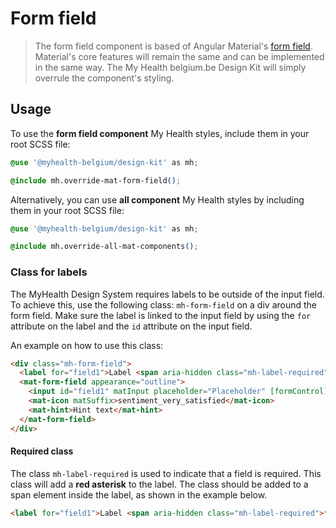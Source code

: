 
<Meta title="Components/Form field" />

# Form field

> The form field component is based of Angular Material's [form field](https://material.angular.io/components/form-field). Material's core features will remain the same and can be implemented in the same way.
> The My Health belgium.be Design Kit will simply overrule the component's styling.

## Usage

To use the **form field component** My Health styles, include them in your root SCSS file:

```css
@use '@myhealth-belgium/design-kit' as mh;

@include mh.override-mat-form-field();
```

Alternatively, you can use **all component** My Health styles by including them in your root SCSS file:

```css
@use '@myhealth-belgium/design-kit' as mh;

@include mh.override-all-mat-components();
```

### Class for labels

The MyHealth Design System requires labels to be outside of the input field. To achieve this, use the following class: `mh-form-field` on a div around the form field.
Make sure the label is linked to the input field by using the `for` attribute on the label and the `id` attribute on the input field.

An example on how to use this class:

```html
<div class="mh-form-field">
  <label for="field1">Label <span aria-hidden class="mh-label-required">*</span></label>
  <mat-form-field appearance="outline">
    <input id="field1" matInput placeholder="Placeholder" [formControl]="myInputControl" />
    <mat-icon matSuffix>sentiment_very_satisfied</mat-icon>
    <mat-hint>Hint text</mat-hint>
  </mat-form-field>
</div>
```

#### Required class

The class `mh-label-required` is used to indicate that a field is required. This class will add a **red asterisk** to the label.
The class should be added to a span element inside the label, as shown in the example below.

```html
<label for="field1">Label <span aria-hidden class="mh-label-required">*</span></label>
```
